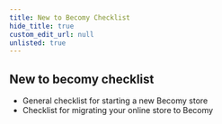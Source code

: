```yaml
---
title: New to Becomy Checklist
hide_title: true
custom_edit_url: null
unlisted: true
---
```

## New to becomy checklist

- General checklist for starting a new Becomy store
- Checklist for migrating your online store to Becomy